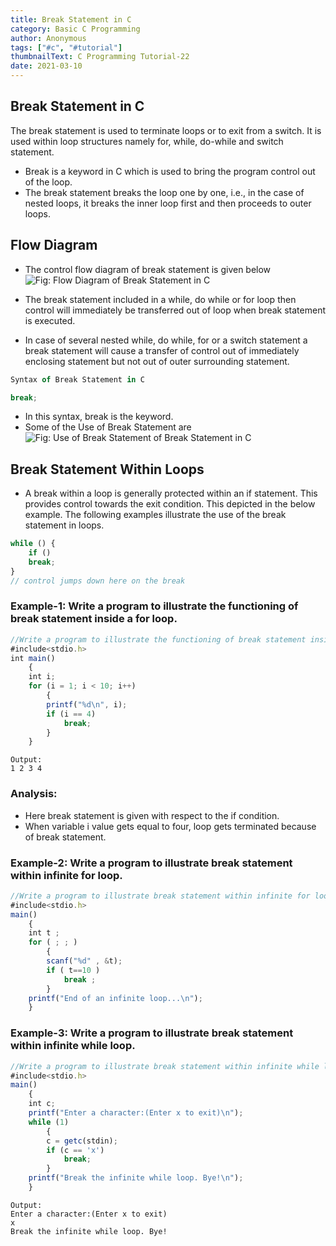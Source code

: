 ```yaml
---
title: Break Statement in C
category: Basic C Programming
author: Anonymous
tags: ["#c", "#tutorial"]
thumbnailText: C Programming Tutorial-22
date: 2021-03-10
---
```

## Break Statement in C
The break statement is used to terminate loops or to exit from a switch. It is used within loop structures namely for, while, do-while and switch statement.

- Break is a keyword in C which is used to bring the program control out of the loop.
- The break statement breaks the loop one by one, i.e., in the case of nested loops, it breaks the inner loop first and then proceeds to outer loops.
## Flow Diagram
- The control flow diagram of break statement is given below
![ Fig: Flow Diagram of Break Statement in C](../../assets/cPic/br.png)

- The break statement included in a while, do while or for loop then control will immediately be transferred out of loop when break statement is executed.
- In case of several nested while, do while, for or a switch statement a break statement will cause a transfer of control out of immediately enclosing statement but not out of outer surrounding statement.
~~~js
Syntax of Break Statement in C

break;
~~~
- In this syntax, break is the keyword.
- Some of the Use of Break Statement are
![ Fig: Use of Break Statement of Break Statement in C](../../assets/cPic/br-2.png)

## Break Statement Within Loops
- A break within a loop is generally protected within an if statement. This provides control towards the exit condition. This depicted in the below example. The following examples illustrate the use of the break statement in loops.
~~~js
while () {
    if ()
    break;
}
// control jumps down here on the break
~~~
### Example-1: Write a program to illustrate the functioning of break statement inside a for loop.
~~~js
//Write a program to illustrate the functioning of break statement inside a for loop.
#include<stdio.h>
int main()
    {
    int i;
    for (i = 1; i < 10; i++)
        {
        printf("%d\n", i);
        if (i == 4)
            break;
        }
    }
~~~
~~~
Output:
1 2 3 4
~~~
### Analysis:

- Here break statement is given with respect to the if condition.
- When variable i value gets equal to four, loop gets terminated because of break statement.
### Example-2: Write a program to illustrate break statement within infinite for loop.
~~~js
//Write a program to illustrate break statement within infinite for loop.
#include<stdio.h>
main()
    {
    int t ;
    for ( ; ; )
        {
        scanf("%d" , &t);
        if ( t==10 )
            break ;
        }
    printf("End of an infinite loop...\n");
    }
~~~
### Example-3: Write a program to illustrate break statement within infinite while loop.
~~~js
//Write a program to illustrate break statement within infinite while loop.
#include<stdio.h>
main()
    {
    int c;
    printf("Enter a character:(Enter x to exit)\n");
    while (1)
        {
        c = getc(stdin);
        if (c == 'x')
            break;
        }
    printf("Break the infinite while loop. Bye!\n");
    }
~~~
~~~
Output:
Enter a character:(Enter x to exit)
x
Break the infinite while loop. Bye!
~~~